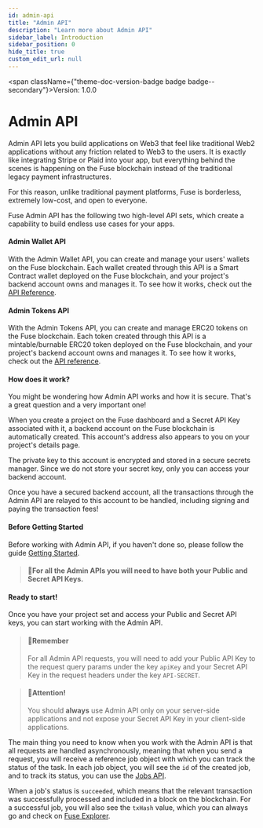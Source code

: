 ```yaml
---
id: admin-api
title: "Admin API"
description: "Learn more about Admin API"
sidebar_label: Introduction
sidebar_position: 0
hide_title: true
custom_edit_url: null
---
```



<span className={"theme-doc-version-badge badge badge--secondary"}>Version: 1.0.0</span>


# Admin API

Admin API lets you build applications on Web3 that feel like traditional Web2 applications without any friction related to Web3 to the users. It is exactly like integrating Stripe or Plaid into your app, but everything behind the scenes is happening on the Fuse blockchain instead of the traditional legacy payment infrastructures.&#x20;

For this reason, unlike traditional payment platforms, Fuse is borderless, extremely low-cost, and open to everyone.

Fuse Admin API has the following two high-level API sets, which create a capability to build endless use cases for your apps.

#### Admin Wallet API

With the Admin Wallet API, you can create and manage your users' wallets on the Fuse blockchain. Each wallet created through this API is a Smart Contract wallet deployed on the Fuse blockchain, and your project's backend account owns and manages it. To see how it works, check out the [API Reference](./wallets.tag.mdx).

#### Admin Tokens API

With the Admin Tokens API, you can create and manage ERC20 tokens on the Fuse blockchain. Each token created through this API is a mintable/burnable ERC20 token deployed on the Fuse blockchain, and your project's backend account owns and manages it. To see how it works, check out the [API reference](./tokens.tag.mdx).

#### How does it work?

You might be wondering how Admin API works and how it is secure. That's a great question and a very important one!

When you create a project on the Fuse dashboard and a Secret API Key associated with it, a backend account on the Fuse blockchain is automatically created. This account's address also appears to you on your project's details page.&#x20;

The private key to this account is encrypted and stored in a secure secrets manager. Since we do not store your secret key, only you can access your backend account.

Once you have a secured backend account, all the transactions through the Admin API are relayed to this account to be handled, including signing and paying the transaction fees!

#### Before Getting Started

Before working with Admin API, if you haven't done so, please follow the guide [Getting Started](developers/fuse-box/getting-started.mdx).

> #### 📘For all the Admin APIs you will need to have both your Public and Secret API Keys.

#### Ready to start!

Once you have your project set and access your Public and Secret API keys, you can start working with the Admin API.

> #### 📘Remember
>
> For all Admin API requests, you will need to add your Public API Key to the request query params under the key `apiKey` and your Secret API Key in the request headers under the key `API-SECRET`.

> #### 🚧Attention!
>
> You should **always** use Admin API only on your server-side applications and not expose your Secret API Key in your client-side applications.

The main thing you need to know when you work with the Admin API is that all requests are handled asynchronously, meaning that when you send a request, you will receive a reference job object with which you can track the status of the task. In each job object, you will see the `id` of the created job, and to track its status, you can use the [Jobs API](./jobs-api.tag.mdx).

When a job's status is `succeeded`, which means that the relevant transaction was successfully processed and included in a block on the blockchain. For a successful job, you will also see the `txHash` value, which you can always go and check on [Fuse Explorer](https://explorer.fuse.io/).


      